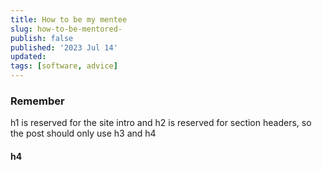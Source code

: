 ```yaml
---
title: How to be my mentee
slug: how-to-be-mentored-
publish: false
published: '2023 Jul 14'
updated:
tags: [software, advice]
---
```


### Remember

h1 is reserved for the site intro and h2 is reserved for section headers, so
the post should only use h3 and h4

#### h4
